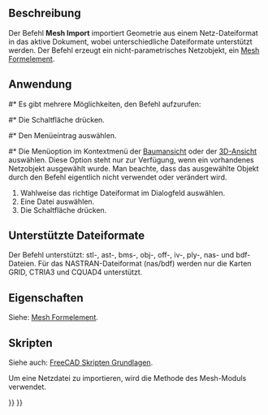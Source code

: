 <languages/>

{{Docnav/de
|
|[[Mesh_Export/de|Exportieren]]
|[[Mesh_Workbench/de|Mesh]]
|IconL=
|IconR=Mesh_Export.svg
|IconC=Workbench_Mesh.svg
}}

{{GuiCommand/de
|Name=Mesh ImportMesh‏‎
|Name/de=Mesh Importieren
|MenuLocation=Netze → Netz importieren…
|Workbenches=[[Mesh_Workbench/de|Mesh]]
|SeeAlso=[[Std_Import/de|Std Import]],[[Std_Open/de|Std Öffnen]], [[Import_Export/de|Import Export]]
}}

<span id="Description"></span>
==Beschreibung==

Der Befehl '''Mesh Import''' importiert Geometrie aus einem Netz-Dateiformat in das aktive Dokument, wobei unterschiedliche Dateiformate unterstützt werden. Der Befehl erzeugt ein nicht-parametrisches Netzobjekt, ein [[Mesh_Feature/de|Mesh Formelement]].

<span id="Usage"></span>
==Anwendung==

#* Es gibt mehrere Möglichkeiten, den Befehl aufzurufen:
#* Die Schaltfläche {{Button|[[Image:Mesh_Import.svg|16px]] [[Mesh_Import/de|Netz importieren…]]}} drücken.
#* Den Menüeintrag {{MenuCommand|Netze → [[Image:Mesh_Import.svg|16px]] Netz importieren…}} auswählen.
#* Die Menüoption {{MenuCommand|[[Image:Mesh_Import.svg|16px]] Netz importieren…}} im Kontextmenü der [[Tree_View/de|Baumansicht]] oder der [[3D_View/de|3D-Ansicht]] auswählen. Diese Option steht nur zur Verfügung, wenn ein vorhandenes Netzobjekt ausgewählt wurde. Man beachte, dass das ausgewählte Objekt durch den Befehl eigentlich nicht verwendet oder verändert wird.
# Wahlweise das richtige Dateiformat im Dialogfeld auswählen.
# Eine Datei auswählen.
# Die Schaltfläche {{Button|Öffnen}} drücken.

<span id="Supported_file_formats"></span>
==Unterstützte Dateiformate==

Der Befehl unterstützt: stl-, ast-, bms-, obj-, off-, iv-, ply-, nas- und bdf-Dateien. Für das NASTRAN-Dateiformat (nas/bdf) werden nur die Karten GRID, CTRIA3 und CQUAD4 unterstützt.

<span id="Properties"></span>
==Eigenschaften==

Siehe: [[Mesh_Feature/de|Mesh Formelement]].

<span id="Scripting"></span>
==Skripten==

Siehe auch: [[FreeCAD_Scripting_Basics/de|FreeCAD Skripten Grundlagen]].

Um eine Netzdatei zu importieren, wird die Methode {{incode|insert}} des Mesh-Moduls verwendet.

{{Code|code=
import Mesh
Mesh.insert("D:/testfiles/cylinder.stl")
}}


{{Docnav/de
|
|[[Mesh_Export/de|Exportieren]]
|[[Mesh_Workbench/de|Mesh]]
|IconL=
|IconR=Mesh_Export.svg
|IconC=Workbench_Mesh.svg
}}

{{Mesh Tools navi{{#translation:}}}}
{{Userdocnavi{{#translation:}}}}
{{clear}}